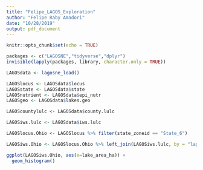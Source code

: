 ```yaml
---
title: "Felipe_LAGOS_Exploration"
author: "Felipe Raby Amadori"
date: "10/28/2019"
output: pdf_document
---
```


```r
knitr::opts_chunk$set(echo = TRUE)
```

```r
packages <- c("LAGOSNE","tidyverse","dplyr")
invisible(lapply(packages, library, character.only = TRUE)) 

LAGOSdata <- lagosne_load()

LAGOSlocus <- LAGOSdata$locus
LAGOSstate <- LAGOSdata$state
LAGOSnutrient <- LAGOSdata$epi_nutr
LAGOSgeo <- LAGOSdata$lakes.geo

LAGOScountylulc <- LAGOSdata$county.lulc

LAGOSiws.lulc <- LAGOSdata$iws.lulc

LAGOSlocus.Ohio <- LAGOSlocus %>% filter(state_zoneid == "State_6")

LAGOSiws.Ohio <- LAGOSlocus.Ohio %>% left_join(LAGOSiws.lulc, by = "lagoslakeid")

ggplot(LAGOSiws.Ohio, aes(x=lake_area_ha)) + 
  geom_histogram()


```


